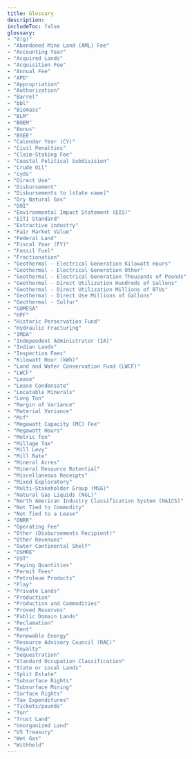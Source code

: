 ```yaml
---
title: Glossary
description:
includeToc: false
glossary:
- "8(g)"
- "Abandoned Mine Land (AML) Fee"
- "Accounting Year"
- "Acquired Lands"
- "Acquisition Fee"
- "Annual Fee"
- "APD"
- "Appropriation"
- "Authorization"
- "Barrel"
- "bbl"
- "Biomass"
- "BLM"
- "BOEM"
- "Bonus"
- "BSEE"
- "Calendar Year (CY)"
- "Civil Penalties"
- "Claim-Staking Fee"
- "Coastal Political Subdivision"
- "Crude Oil"
- "cyds"
- "Direct Use"
- "Disbursement"
- "Disbursements to [state name]"
- "Dry Natural Gas"
- "DOI"
- "Environmental Impact Statement (EIS)"
- "EITI Standard"
- "Extractive industry"
- "Fair Market Value"
- "Federal Land"
- "Fiscal Year (FY)"
- "Fossil Fuel"
- "Fractionation"
- "Geothermal - Electrical Generation Kilowatt Hours"
- "Geothermal - Electrical Generation Other"
- "Geothermal - Electrical Generation Thousands of Pounds"
- "Geothermal - Direct Utilization Hundreds of Gallons"
- "Geothermal - Direct Utilization Millions of BTUs"
- "Geothermal - Direct Use Millions of Gallons"
- "Geothermal - Sulfur"
- "GOMESA"
- "HPF"
- "Historic Perservation Fund"
- "Hydraulic Fracturing"
- "IMDA"
- "Independent Administrator (IA)"
- "Indian Lands"
- "Inspection Fees"
- "Kilowatt Hour (kWh)"
- "Land and Water Conservation Fund (LWCF)"
- "LWCF"
- "Lease"
- "Lease Condensate"
- "Locatable Minerals"
- "Long Ton"
- "Margin of Variance"
- "Material Variance"
- "Mcf"
- "Megawatt Capacity (MC) Fee"
- "Megawatt Hours"
- "Metric Ton"
- "Millage Tax"
- "Mill Levy"
- "Mill Rate"
- "Mineral Acres"
- "Mineral Resource Rotential"
- "Miscellaneous Receipts"
- "Mixed Exploratory"
- "Multi-Stakeholder Group (MSG)"
- "Natural Gas Liquids (NGL)"
- "North American Industry Classification System (NAICS)"
- "Not Tied to Commodity"
- "Not Tied to a Lease"
- "ONRR"
- "Operating Fee"
- "Other (Disbursements Recipient)"
- "Other Revenues"
- "Outer Continental Shelf"
- "OSMRE"
- "OST"
- "Paying Quantities"
- "Permit Fees"
- "Petroleum Products"
- "Play"
- "Private Lands"
- "Production"
- "Production and Commodities"
- "Proved Reserves"
- "Public Domain Lands"
- "Reclamation"
- "Rent"
- "Renewable Energy"
- "Resource Advisory Council (RAC)"
- "Royalty"
- "Sequestration"
- "Standard Occupation Classification"
- "State or Local Lands"
- "Split Estate"
- "Subsurface Rights"
- "Subsurface Mining"
- "Surface Rights"
- "Tax Expenditures"
- "Tickets/pounds"
- "Ton"
- "Trust Land"
- "Unorganized Land"
- "US Treasury"
- "Wet Gas"
- "Withheld"
---
```


<GlossaryTerms
  location={props.location}
  title="Glossary"
  disclaimer="<p>The definitions in this glossary are simplified. Some definitions are specific to the agency in their usage. None of the definitions takes precedence over laws, legislation, regulations, contracts, or specific interpretations or rulings.</p><p>This glossary defines many commonly used terms and acronyms but isn’t a full list. To request changes to terms on this list, or to suggest new terms be added, email <a href='mailto: nrrd@onrr.gov'>nrrd@onrr.gov</a>.</p>" />
